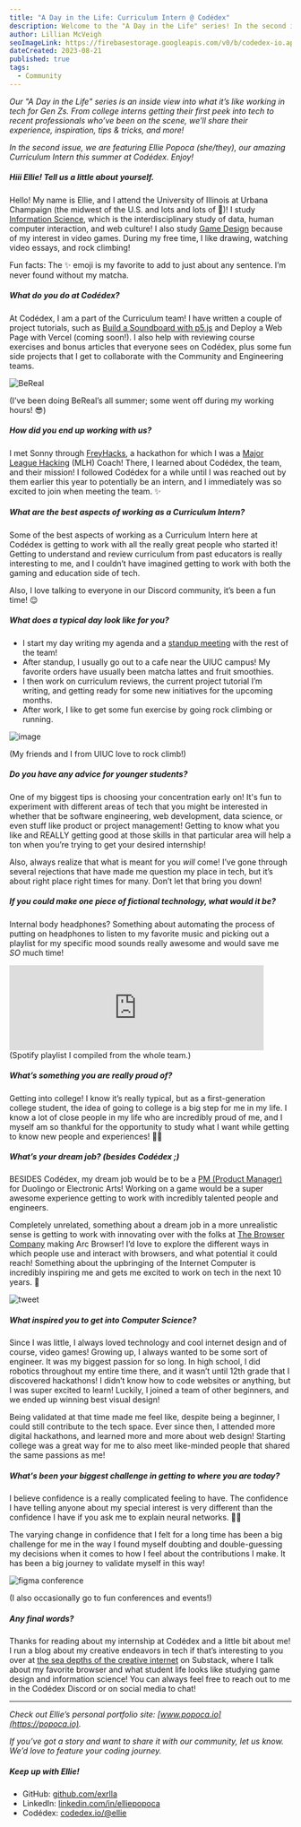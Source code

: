 ```yaml
---
title: "A Day in the Life: Curriculum Intern @ Codédex"
description: Welcome to the "A Day in the Life" series! In the second issue, we are spotlighting Ellie Popoca, an Information Science and Game Design major at the University of Illinoise Urbana-Champaign and an ex-Major League Hacking (MLH) coach, and our wonderful Curriculum Intern at Codédex this summer. ✨
author: Lillian McVeigh
seoImageLink: https://firebasestorage.googleapis.com/v0/b/codedex-io.appspot.com/o/blogs%2Fa-day-in-the-life-curriculum-intern-codedex-ellie-popoca%2Fbanner.png?alt=media&token=7c74e895-86ef-4015-9206-5528d37ca7de
dateCreated: 2023-08-21
published: true
tags:
  - Community
---
```


_Our "A Day in the Life" series is an inside view into what it’s like working in tech for Gen Zs. From college interns getting their first peek into tech to recent professionals who’ve been on the scene, we’ll share their experience, inspiration, tips & tricks, and more!_

_In the second issue, we are featuring Ellie Popoca (she/they), our amazing Curriculum Intern this summer at Codédex. Enjoy!_

##### Hiii Ellie! Tell us a little about yourself.

Hello! My name is Ellie, and I attend the University of Illinois at Urbana Champaign (the midwest of the U.S. and lots and lots of 🌽)! I study [Information Science](https://ischool.illinois.edu), which is the interdisciplinary study of data, human computer interaction, and web culture! I also study [Game Design](https://informatics.ischool.illinois.edu/game-studies-design) because of my interest in video games. During my free time, I like drawing, watching video essays, and rock climbing! 

Fun facts: The ✨ emoji is my favorite to add to just about any sentence. I’m never found without my matcha.

##### What do you do at Codédex?

At Codédex, I am a part of the Curriculum team! I have written a couple of project tutorials, such as [Build a Soundboard with p5.js](https://www.codedex.io/projects/build-an-interactive-soundboard-with-p5js) and Deploy a Web Page with Vercel (coming soon!). I also help with reviewing course exercises and bonus articles that everyone sees on Codédex, plus some fun side projects that I get to collaborate with the Community and Engineering teams.

![BeReal](https://imgur.com/Q9km4Fg.png)
<div style={{textAlign: "center"}}>(I’ve been doing BeReal’s all summer; some went off during my working hours! 😎)</div>

##### How did you end up working with us?

I met Sonny through [FreyHacks](https://www.freyhacks.tech), a hackathon for which I was a [Major League Hacking](https://mlh.io) (MLH) Coach! There, I learned about Codédex, the team, and their mission! I followed Codédex for a while until I was reached out by them earlier this year to potentially be an intern, and I immediately was so excited to join when meeting the team. ✨

##### What are the best aspects of working as a Curriculum Intern?

Some of the best aspects of working as a Curriculum Intern here at Codédex is getting to work with all the really great people who started it! Getting to understand and review curriculum from past educators is really interesting to me, and I couldn’t have imagined getting to work with both the gaming and education side of tech.

Also, I love talking to everyone in our Discord community, it’s been a fun time! 😌

##### What does a typical day look like for you?

- I start my day writing my agenda and a [standup meeting](https://en.wikipedia.org/wiki/Stand-up_meeting) with the rest of the team! 
- After standup, I usually go out to a cafe near the UIUC campus! My favorite orders have usually been matcha lattes and fruit smoothies. 
- I then work on curriculum reviews, the current project tutorial I’m writing, and getting ready for some new initiatives for the upcoming months. 
- After work, I like to get some fun exercise by going rock climbing or running. 

![image](https://imgur.com/QTTfvr6.png)
<div style={{textAlign: "center"}}>(My friends and I from UIUC love to rock climb!)</div>

##### Do you have any advice for younger students?

One of my biggest tips is choosing your concentration early on! It's fun to experiment with different areas of tech that you might be interested in whether that be software engineering, web development, data science, or even stuff like product or project management! Getting to know what you like and REALLY getting good at those skills in that particular area will help a ton when you’re trying to get your desired internship! 

Also, always realize that what is meant for you _will_ come! I’ve gone through several rejections that have made me question my place in tech, but it’s about right place right times for many. Don’t let that bring you down! 

##### If you could make one piece of fictional technology, what would it be?

Internal body headphones? Something about automating the process of putting on headphones to listen to my favorite music and picking out a playlist for my specific mood sounds really awesome and would save me _SO_ much time! 

<iframe style={{borderRadius: "12px"}} src="https://open.spotify.com/embed/playlist/2zpEtzNJAmLL2CEaZh9Fpx?utm_source=generator&theme=0" width="90%" height="152" frameBorder="0" allowfullscreen="" allow="autoplay; clipboard-write; encrypted-media; fullscreen; picture-in-picture" loading="lazy"></iframe>
<div style={{textAlign: "center"}}>(Spotify playlist I compiled from the whole team.)</div>

##### What’s something you are really proud of?

Getting into college! I know it’s really typical, but as a first-generation college student, the idea of going to college is a big step for me in my life. I know a lot of close people in my life who are incredibly proud of me, and I myself am so thankful for the opportunity to study what I want while getting to know new people and experiences! 🎒💖

##### What’s your dream job? (besides Codédex ;)

BESIDES Codédex, my dream job would be to be a [PM (Product Manager)](https://en.wikipedia.org/wiki/Product_manager) for Duolingo or Electronic Arts! Working on a game would be a super awesome experience getting to work with incredibly talented people and engineers. 

Completely unrelated, something about a dream job in a more unrealistic sense is getting to work with innovating over with the folks at [The Browser Company](https://thebrowser.company) making Arc Browser! I’d love to explore the different ways in which people use and interact with browsers, and what potential it could reach! Something about the upbringing of the Internet Computer is incredibly inspiring me and gets me excited to work on tech in the next 10 years. 🚀

![tweet](https://imgur.com/fIVd4sa.png)

##### What inspired you to get into Computer Science?

Since I was little, I always loved technology and cool internet design and of course, video games! Growing up, I always wanted to be some sort of engineer. It was my biggest passion for so long. In high school, I did robotics throughout my entire time there, and it wasn’t until 12th grade that I discovered hackathons! I didn’t know how to code websites or anything, but I was super excited to learn! Luckily, I joined a team of other beginners, and we ended up winning best visual design! 

Being validated at that time made me feel like, despite being a beginner, I could still contribute to the tech space. Ever since then, I attended more digital hackathons, and learned more and more about web design! Starting college was a great way for me to also meet like-minded people that shared the same passions as me! 

##### What's been your biggest challenge in getting to where you are today?

I believe confidence is a really complicated feeling to have. The confidence I have telling anyone about my special interest is very different than the confidence I have if you ask me to explain neural networks. 😵‍💫 

The varying change in confidence that I felt for a long time has been a big challenge for me in the way I found myself doubting and double-guessing my decisions when it comes to how I feel about the contributions I make. It has been a big journey to validate myself in this way! 

![figma conference](https://imgur.com/Qt1vj6C.png)
<div style={{textAlign: "center"}}>(I also occasionally go to fun conferences and events!)</div>

##### Any final words?

Thanks for reading about my internship at Codédex and a little bit about me! I run a blog about my creative endeavors in tech if that’s interesting to you over at [the sea depths of the creative internet](https://jelliefish.substack.com/) on Substack, where I talk about my favorite browser and what student life looks like studying game design and information science! You can always feel free to reach out to me in the Codédex Discord or on social media to chat!

---

_Check out Ellie’s personal portfolio site: ​​​​[www.popoca.io](https://popoca.io)._

_If you’ve got a story and want to share it with our community, let us know. We’d love to feature your coding journey._

##### Keep up with Ellie!

- GitHub: [github.com/exrlla](https://github.com/exrlla)
- LinkedIn: [linkedin.com/in/elliepopoca](https://www.linkedin.com/in/elliepopoca)
- Codédex: [codedex.io/@ellie](https://www.codedex.io/@ellie)
